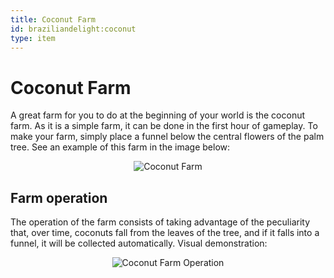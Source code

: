 ```yaml
---
title: Coconut Farm
id: braziliandelight:coconut
type: item
---
```


# Coconut Farm

A great farm for you to do at the beginning of your world is the coconut farm. As it is a simple farm, it can be done in the first hour of gameplay. To make your farm, simply place a funnel below the central flowers of the palm tree. See an example of this farm in the image below:

<p align="center">
<img src=""
alt="Coconut Farm"/>
</p>

## Farm operation

The operation of the farm consists of taking advantage of the peculiarity that, over time, coconuts fall from the leaves of the tree, and if it falls into a funnel, it will be collected automatically. Visual demonstration:

<p align="center">
<img src=""
alt="Coconut Farm Operation"/>
</p>